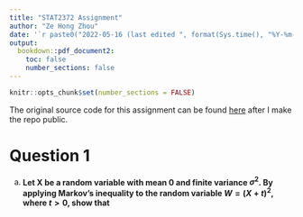 ```yaml
---
title: "STAT2372 Assignment"
author: "Ze Hong Zhou"
date: '`r paste0("2022-05-16 (last edited ", format(Sys.time(), "%Y-%m-%d"), ")")`'
output:
  bookdown::pdf_document2:
    toc: false
    number_sections: false
---
```


```r
knitr::opts_chunk$set(number_sections = FALSE)
```

The original source code for this assignment can be found [here](https://github.com/nzh-zhou/STAT2372-Assignment) after I make the repo public.

# Question 1

(a) **Let X be a random variable with mean 0 and finite variance $\sigma^2$. By applying Markov’s inequality to the random variable $W = (X+t)^2$, where $t > 0$, show that**

\begin{equation*}
P(X>a) \leq \frac{\sigma^2}{\sigma^2+a^2}\;\;\text{ \textbf{for any $a>0$.}}
\end{equation*}














